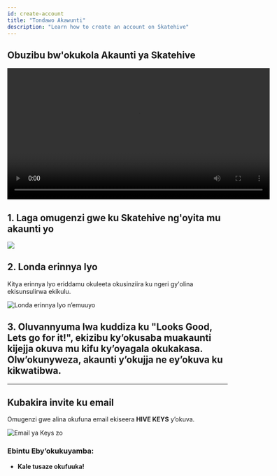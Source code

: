 ```yaml
---
id: create-account
title: "Tondawo Akawunti"
description: "Learn how to create an account on Skatehive"
---
```


## Obuzibu bw'okukola Akaunti ya Skatehive

<div style={{
  display: 'flex',
  justifyContent: 'center',
  alignItems: 'center',
  margin: '20px 0'
}}>
<video width="600" controls>
  <source src="https://ipfs.skatehive.app/ipfs/QmeBM4tGTwh4QZ8wSozY8oF7mmGDSXfHgWg7qehmhYAWvE" type="video/mp4" />
  Entebe yo ejja kutyabuwaho.
</video>
</div>

## 1. Laga omugenzi gwe ku Skatehive ng'oyita mu akaunti yo

![](https://i.ibb.co/ThBn2Kz/image.png)

## 2. Londa erinnya lyo
Kitya erinnya lyo eriddamu okuleeta okusinziira ku ngeri gy'olina ekisunsulirwa ekikulu.

![Londa erinnya lyo n’emuuyo](https://hackmd.io/_uploads/H1tZGNP1Jx.png)

## 3. Oluvannyuma lwa kuddiza ku **"Looks Good, Lets go for it!"**, ekizibu ky’okusaba muakaunti kijejja okuva mu kifu ky’oyagala okukakasa. Olw’okunyweza, akaunti y’okujja ne ey’okuva ku kikwatibwa.

---

## Kubakira invite ku email

Omugenzi gwe alina okufuna email ekiseera **HIVE KEYS** y’okuva.

![Email ya Keys zo](https://ipfs.skatehive.app/ipfs/QmbTbULhRtAfyd19cTNYfrsjpsuRN2TV9sxZ5yzQQeR44D)

### Ebintu Eby’okukuyamba:
- **Kale tusaze okufuuka!**